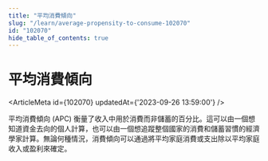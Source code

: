 ```yaml
---
title: "平均消費傾向"
slug: "/learn/average-propensity-to-consume-102070"
id: "102070"
hide_table_of_contents: true
---
```



# 平均消費傾向

<ArticleMeta id={102070} updatedAt={'2023-09-26 13:59:00'} />
<div className='border-solid border-b border-t-0 my-4 border-[var(--ifm-color-gray-300)]' />

平均消費傾向 (APC) 衡量了收入中用於消費而非儲蓄的百分比。這可以由一個想知道資金去向的個人計算，也可以由一個想追蹤整個國家的消費和儲蓄習慣的經濟學家計算。無論何種情況，消費傾向可以通過將平均家庭消費或支出除以平均家庭收入或盈利來確定。
